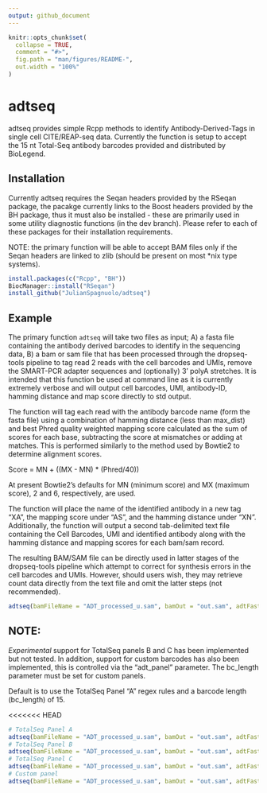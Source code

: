 ```yaml
---
output: github_document
---
```


<!-- README.md is generated from README.Rmd. Please edit that file -->

```r
knitr::opts_chunk$set(
  collapse = TRUE,
  comment = "#>",
  fig.path = "man/figures/README-",
  out.width = "100%"
)
```
# adtseq

adtseq provides simple Rcpp methods to identify Antibody-Derived-Tags in single cell CITE/REAP-seq data. Currently the function is setup to accept the 15 nt Total-Seq antibody barcodes provided and distributed by BioLegend.

## Installation

Currently adtseq requires the Seqan headers provided by the RSeqan package, the pacakge currently links to the Boost headers provided by the BH package, thus it must also be installed - these are primarily used in some utility diagnostic functions (in the dev branch). Please refer to each of these packages for their installation requirements.

NOTE: the primary function will be able to accept BAM files only if the Seqan headers are linked to zlib (should be present on most *nix type systems).

``` r
install.packages(c("Rcpp", "BH"))
BiocManager::install("RSeqan")
install_github("JulianSpagnuolo/adtseq")
```

## Example

The primary function `adtseq` will take two files as input; A) a fasta file containing the antibody derived barcodes to identify in the sequencing data, B) a bam or sam file that has been processed through the dropseq-tools pipeline to tag read 2 reads with the cell barcodes and UMIs, remove the SMART-PCR adapter sequences and (optionally) 3' polyA stretches. It is intended that this function be used at command line as it is currently extremely verbose and will output cell barcodes, UMI, antibody-ID, hamming distance and map score directly to std output.

The function will tag each read with the antibody barcode name (form the fasta file) using a combination of hamming distance (less than max_dist) and best Phred quality weighted mapping score calculated as the sum of scores for each base, subtracting the score at mismatches or adding at matches. This is performed similarly to the method used by Bowtie2 to determine alignment scores.

Score = MN + ((MX - MN) * (Phred/40))

At present Bowtie2's defaults for MN (minimum score) and MX (maximum score), 2 and 6, respectively, are used.

The function will place the name of the identified antibody in a new tag "XA", the mapping score under "AS", and the hamming distance under "XN".
Additionally, the function will output a second tab-delimited text file containing the Cell Barcodes, UMI and identified antibody along with the hamming distance and mapping scores for each bam/sam record.

The resulting BAM/SAM file can be directly used in latter stages of the dropseq-tools pipeline which attempt to correct for synthesis errors in the cell barcodes and UMIs. However, should users wish, they may retrieve count data directly from the text file and omit the latter steps (not recommended).

```r
adtseq(bamFileName = "ADT_processed_u.sam", bamOut = "out.sam", adtFasta = "total_seq_panel.fasta", max_dist = 4, sumoutput = "summary.txt", adt_panel = "A", bc_length = 15)
```

## NOTE:

*Experimental* support for TotalSeq panels B and C has been implemented but not tested. In addition, support for custom barcodes has also been implemented, this is controlled via the "adt_panel" parameter. The bc_length parameter must be set for custom panels.

Default is to use the TotalSeq Panel "A" regex rules and a barcode length (bc_length) of 15.

<<<<<<< HEAD
```r
# TotalSeq Panel A
adtseq(bamFileName = "ADT_processed_u.sam", bamOut = "out.sam", adtFasta = "total_seq_panel.fasta", max_dist = 4, sumoutput = "summary.txt", adt_panel = "A", bc_length = 15)
# TotalSeq Panel B
adtseq(bamFileName = "ADT_processed_u.sam", bamOut = "out.sam", adtFasta = "total_seq_panelB.fasta", max_dist = 4, sumoutput = "summary.txt", adt_panel = "B", bc_length = 15)
# TotalSeq Panel C
adtseq(bamFileName = "ADT_processed_u.sam", bamOut = "out.sam", adtFasta = "total_seq_panelC.fasta", max_dist = 4, sumoutput = "summary.txt", adt_panel = "C", bc_length = 15)
# Custom panel
adtseq(bamFileName = "ADT_processed_u.sam", bamOut = "out.sam", adtFasta = "custom_panel.fasta", max_dist = 4, sumoutput = "summary.txt", adt_panel = "custom", bc_length = 8)
```
